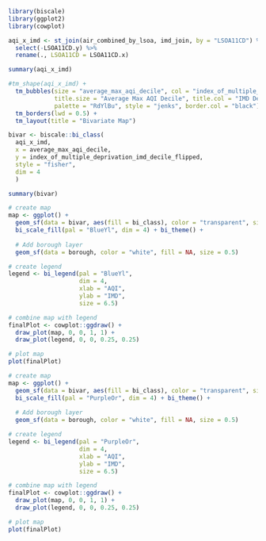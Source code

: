 ```r
library(biscale)
library(ggplot2)
library(cowplot)
```


```r
aqi_x_imd <- st_join(air_combined_by_lsoa, imd_join, by = "LSOA11CD") %>%
  select(-LSOA11CD.y) %>%
  rename(., LSOA11CD = LSOA11CD.x)

summary(aqi_x_imd)
```

```r
#tm_shape(aqi_x_imd) +
  tm_bubbles(size = "average_max_aqi_decile", col = "index_of_multiple_deprivation_imd_decile",
             title.size = "Average Max AQI Decile", title.col = "IMD Decile",
             palette = "RdYlBu", style = "jenks", border.col = "black") +
  tm_borders(lwd = 0.5) +
  tm_layout(title = "Bivariate Map")

```

```r
bivar <- biscale::bi_class(
  aqi_x_imd, 
  x = average_max_aqi_decile, 
  y = index_of_multiple_deprivation_imd_decile_flipped, 
  style = "fisher", 
  dim = 4
  )

summary(bivar)
```

```r
# create map
map <- ggplot() +
  geom_sf(data = bivar, aes(fill = bi_class), color = "transparent", size = 0, show.legend = FALSE) +
  bi_scale_fill(pal = "BlueYl", dim = 4) + bi_theme() +
  
  # Add borough layer
  geom_sf(data = borough, color = "white", fill = NA, size = 0.5)

# create legend
legend <- bi_legend(pal = "BlueYl",
                    dim = 4,
                    xlab = "AQI",
                    ylab = "IMD",
                    size = 6.5)

# combine map with legend
finalPlot <- cowplot::ggdraw() +
  draw_plot(map, 0, 0, 1, 1) +
  draw_plot(legend, 0, 0, 0.25, 0.25)

# plot map
plot(finalPlot)

```

```r
# create map
map <- ggplot() +
  geom_sf(data = bivar, aes(fill = bi_class), color = "transparent", size = 0, show.legend = FALSE) +
  bi_scale_fill(pal = "PurpleOr", dim = 4) + bi_theme() +
  
  # Add borough layer
  geom_sf(data = borough, color = "white", fill = NA, size = 0.5)

# create legend
legend <- bi_legend(pal = "PurpleOr",
                    dim = 4,
                    xlab = "AQI",
                    ylab = "IMD",
                    size = 6.5)

# combine map with legend
finalPlot <- cowplot::ggdraw() +
  draw_plot(map, 0, 0, 1, 1) +
  draw_plot(legend, 0, 0, 0.25, 0.25)

# plot map
plot(finalPlot)

```

